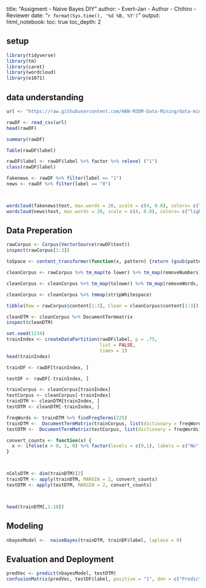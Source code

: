 title: "Assigment - Naive Bayes DIY"
author:
  - Evert-Jan - Author
  - Chihiro - Reviewer
date: "`r format(Sys.time(), '%d %B, %Y')`"
output:
   html_notebook:
    toc: true
    toc_depth: 2

## setup

```{r}
library(tidyverse)
library(tm)
library(caret)
library(wordcloud)
library(e1071)
```

## data understanding

```{r}
url <- "https://raw.githubusercontent.com/HAN-M3DM-Data-Mining/data-mining-s2y2122-Evert-JanH/master/datasets/NB-fakenews.csv"

rawDF <- read_csv(url)
head(rawDF)
```

```{r}
summary(rawDF)
```

```{r}
Table(rawDF$label)
```

```{r}
rawDF$label <- rawDF$label %>% factor %>% relevel ("1")
class(rawDF$label)
```

```{r}
fakenews <- rawDF %>% filter(label == "1")
news <- rawDF %>% filter(label == "0")



wordcloud(fakenews$text, max.words = 20, scale = c(4, 0.8), colors= c("indianred1","indianred2","indianred3","indianred"))
wordcloud(news$text, max.words = 20, scale = c(4, 0.8), colors= c("lightsteelblue1","lightsteelblue2","lightsteelblue3","lightsteelblue"))
```

## Data Preperation
```{r}
rawCorpus <- Corpus(VectorSource(rawDF$text))
inspect(rawCorpus[1:3])
```
```{r}
toSpace <- content_transformer(function(x, pattern) {return (gsub(pattern, ' ', x))})
```


```{r}
cleanCorpus <- rawCorpus %>% tm_map(to lower) %>% tm_map(removeNumbers)
```

```{r}
cleanCorpus <- cleanCorpus %>% tm_map(tolower) %>% tm_map(removeWords, stopwords()) %>% tm_map(removePunctuation) %>% tm_map(toSpace, "-") %>% tm_map(toSpace, "”")  %>% tm_map(toSpace, "“") %>% tm_map(toSpace, "’s") %>% tm_map(toSpace, " —")
```

```{r}
cleanCorpus <- cleanCorpus %>% tmmap(stripWhitespace)
```

```{r}
tibble(Raw = rawCorpus$content[1:3], Clean = cleanCorpus$content[1:3])
```
```{r}
cleanDTM <- cleanCorpus %>% DocumentTermmatrix
inspect(cleanDTM)
```
```{r}
set.seed(1234)
trainIndex <- createDataPartition(rawDF$label, p = .75,
                                  list = FALSE,
                                  times = 1)
head(trainIndex)
```

```{r}
trainDF <- rawDF[trainIndex, ]

testDF <- rawDF[-trainIndex, ]
```

```{r}
trainCorpus <- cleanCorpus[trainIndex]
testCorpus <- cleanCorpus[-trainIndex]
trainDTM <- cleanDTM[trainIndex, ]
testDTM <- cleanDTM[-trainIndex, ]
```

```{r}
freqWords <- trainDTM %>% findFreqTerms(225)
trainDTM <-  DocumentTermMatrix(trainCorpus, list(dictionary = freqWords))
testDTM <-  DocumentTermMatrix(testCorpus, list(dictionary = freqWords))
```

```{r}
convert_counts <- function(x) {
  x <- ifelse(x > 0, 1, 0) %>% factor(levels = c(0,1), labels = c("No", "Yes"))
}



nColsDTM <- dim(trainDTM)[2]
trainDTM <- apply(trainDTM, MARGIN = 2, convert_counts)
testDTM <- apply(testDTM, MARGIN = 2, convert_counts)



head(trainDTM[,1:10])
```

## Modeling

```{r}
nbayesModel <-  naiveBayes(trainDTM, trainDF$label, laplace = 0)
```

## Evaluation and Deployment
```{r}
predVec <- predict(nbayesModel, testDTM)
confusionMatrix(predVec, testDF$label, positive = "1", dnn = c("Prediction", "True"))
```

